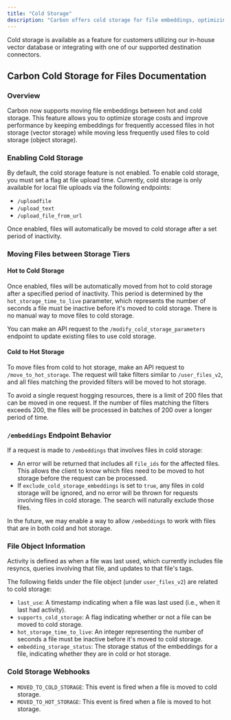 ```yaml
---
title: "Cold Storage"
description: "Carbon offers cold storage for file embeddings, optimizing storage costs and performance."
---
```


<Note>Cold storage is available as a feature for customers utilizing our in-house vector database or integrating with one of our supported destination connectors.</Note>

## Carbon Cold Storage for Files Documentation

### Overview
Carbon now supports moving file embeddings between hot and cold storage. This feature allows you to optimize storage costs and improve performance by keeping embeddings for frequently accessed files in hot storage (vector storage) while moving less frequently used files to cold storage (object storage).

### Enabling Cold Storage
By default, the cold storage feature is not enabled. To enable cold storage, you must set a flag at file upload time. Currently, cold storage is only available for local file uploads via the following endpoints:
- `/uploadfile`
- `/upload_text`
- `/upload_file_from_url`

Once enabled, files will automatically be moved to cold storage after a set period of inactivity.

### Moving Files between Storage Tiers

#### Hot to Cold Storage
Once enabled, files will be automatically moved from hot to cold storage after a specified period of inactivity. This period is determined by the `hot_storage_time_to_live` parameter, which represents the number of seconds a file must be inactive before it's moved to cold storage. There is no manual way to move files to cold storage.

You can make an API request to the `/modify_cold_storage_parameters` endpoint to update existing files to use cold storage.

#### Cold to Hot Storage
To move files from cold to hot storage, make an API request to `/move_to_hot_storage`. The request will take filters similar to `/user_files_v2`, and all files matching the provided filters will be moved to hot storage.

To avoid a single request hogging resources, there is a limit of 200 files that can be moved in one request. If the number of files matching the filters exceeds 200, the files will be processed in batches of 200 over a longer period of time.

### `/embeddings` Endpoint Behavior
If a request is made to `/embeddings` that involves files in cold storage:
- An error will be returned that includes all `file_ids` for the affected files. This allows the client to know which files need to be moved to hot storage before the request can be processed.
- If `exclude_cold_storage_embeddings` is set to `true`, any files in cold storage will be ignored, and no error will be thrown for requests involving files in cold storage. The search will naturally exclude those files.

In the future, we may enable a way to allow `/embeddings` to work with files that are in both cold and hot storage.

### File Object Information
Activity is defined as when a file was last used, which currently includes file resyncs, queries involving that file, and updates to that file's tags.

The following fields under the file object (under `user_files_v2`) are related to cold storage:
- `last_use`: A timestamp indicating when a file was last used (i.e., when it last had activity).
- `supports_cold_storage`: A flag indicating whether or not a file can be moved to cold storage.
- `hot_storage_time_to_live`: An integer representing the number of seconds a file must be inactive before it's moved to cold storage.
- `embedding_storage_status`: The storage status of the embeddings for a file, indicating whether they are in cold or hot storage.

### Cold Storage Webhooks
- `MOVED_TO_COLD_STORAGE`: This event is fired when a file is moved to cold storage.
- `MOVED_TO_HOT_STORAGE`: This event is fired when a file is moved to hot storage.